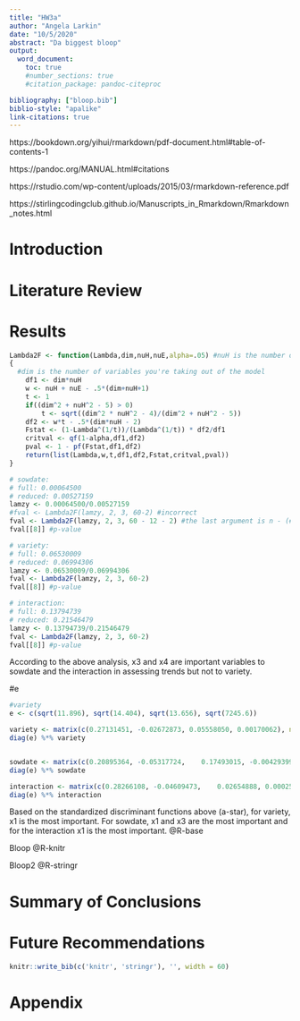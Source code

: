 ---
title: "HW3a"
author: "Angela Larkin"
date: "10/5/2020"
abstract: "Da biggest bloop"
output: 
  word_document: 
    toc: true
    #number_sections: true
    #citation_package: pandoc-citeproc

bibliography: ["bloop.bib"]
biblio-style: "apalike"
link-citations: true
---

https://bookdown.org/yihui/rmarkdown/pdf-document.html#table-of-contents-1

https://pandoc.org/MANUAL.html#citations

https://rstudio.com/wp-content/uploads/2015/03/rmarkdown-reference.pdf

https://stirlingcodingclub.github.io/Manuscripts_in_Rmarkdown/Rmarkdown_notes.html


\newpage

# Introduction

# Literature Review

# Results





```{r}
Lambda2F <- function(Lambda,dim,nuH,nuE,alpha=.05) #nuH is the number of groups - 1, nuE is number of observations - number of variables in y
{
  #dim is the number of variables you're taking out of the model
	df1 <- dim*nuH
	w <- nuH + nuE - .5*(dim+nuH+1)
	t <- 1
	if((dim^2 + nuH^2 - 5) > 0)
		t <- sqrt((dim^2 * nuH^2 - 4)/(dim^2 + nuH^2 - 5))
	df2 <- w*t - .5*(dim*nuH - 2)
	Fstat <- (1-Lambda^(1/t))/(Lambda^(1/t)) * df2/df1
	critval <- qf(1-alpha,df1,df2)
	pval <- 1 - pf(Fstat,df1,df2)
	return(list(Lambda,w,t,df1,df2,Fstat,critval,pval))
}

# sowdate:
# full: 0.00064500
# reduced: 0.00527159
lamzy <- 0.00064500/0.00527159
#fval <- Lambda2F(lamzy, 2, 3, 60-2) #incorrect
fval <- Lambda2F(lamzy, 2, 3, 60 - 12 - 2) #the last argument is n - (# of groups) - (the number of variables we are conditioning on or the # of variables in y (see slides3 slide 71))
fval[[8]] #p-value

# variety:
# full: 0.06530009
# reduced: 0.06994306
lamzy <- 0.06530009/0.06994306
fval <- Lambda2F(lamzy, 2, 3, 60-2)
fval[[8]] #p-value

# interaction:
# full: 0.13794739
# reduced: 0.21546479
lamzy <- 0.13794739/0.21546479
fval <- Lambda2F(lamzy, 2, 3, 60-2)
fval[[8]] #p-value

```
According to the above analysis, x3 and x4 are important variables to sowdate and the interaction in assessing trends but not to variety. 

#e
```{r}
#variety
e <- c(sqrt(11.896), sqrt(14.404), sqrt(13.656), sqrt(7245.6))

variety <- matrix(c(0.27131451, -0.02672873, 0.05558050, 0.00170062), ncol = 1)
diag(e) %*% variety


sowdate <- matrix(c(0.20895364,	-0.05317724,	0.17493015,	-0.00429399), ncol = 1)
diag(e) %*% sowdate

interaction <- matrix(c(0.28266108,	-0.04609473,	0.02654888,	0.00025815), ncol = 1)
diag(e) %*% interaction
```

Based on the standardized discriminant functions above (a-star), for variety, x1 is the most important. For sowdate, x1 and x3 are the most important and for the interaction x1 is the most important. @R-base 

Bloop  @R-knitr

Bloop2 @R-stringr


# Summary of Conclusions

# Future Recommendations


\newpage 



::: {#refs}
:::


```{r}
knitr::write_bib(c('knitr', 'stringr'), '', width = 60)

```


\newpage

# Appendix

```{r ref.label = knitr::all_labels(), echo = TRUE, eval = FALSE}

```





